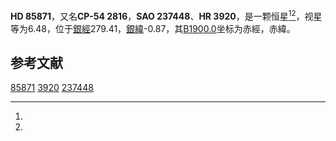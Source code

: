 {{Starbox begin
| name = HD 85871
}}
{{Starbox observe
| epoch = [[J2000.0|J2000.0]]
| constell = {{星座名待查}}<ref name=SIMBAD>{{cite web
 | url=http://simbad.u-strasbg.fr/simbad/sim-id?Ident=HR+3920
 | title =Pulsating variable Star
 | publisher=Centre de Données astronomiques de Strasbourg
 | work=SIMBAD
 | accessdate=2012-07-13}}</ref><ref name=DATA>{{cite web
 | url=http://vizier.u-strasbg.fr/viz-bin/VizieR-5?-out.add=.&-source=5050&-corr=PK=HR&-out.max=9999&HR=3920
 | title=VizieR Detailed Page
 | accessdate=2012-07-13
 | archive-date=2019-02-16
 | archive-url=https://web.archive.org/web/20190216121603/http://vizier.u-strasbg.fr/viz-bin/VizieR-5?-out.add=.&-source=5050&-corr=PK=HR&-out.max=9999&HR=3920
 | dead-url=no
 }}</ref>
| 星官 = 
| ra = {{RA|9|53|0}}<ref name=SIMBAD /><ref name=DATA />
| dec = {{DEC|-55|22|24}}<ref name=SIMBAD /><ref name=DATA />
| appmag_v = 6.48<ref name=SIMBAD /><ref name=DATA />
}}
{{Starbox character
| class = B1IV<ref name=SIMBAD /><ref name=DATA />
| b-v = -0.14<ref name=SIMBAD /><ref name=DATA />
| u-b = -0.86<ref name=SIMBAD /><ref name=DATA />
| r-i = <ref name=SIMBAD /><ref name=DATA />
| variable = 
}}
{{Starbox astrometry
| radial_v = -0.86
| prop_mo_ra = -18
| parallax = 
| p_error = 
}}
{{Starbox catalog
| names =CP-54 2816，[[SAO星表|SAO]] 237448，[[HD星表|HD]] 85871，[[HR星表|HR]] 3920}}
{{Starbox reference |Simbad=HR+3920}}
{{Starbox end}}

'''HD 85871'''，又名'''CP-54 2816'''，'''SAO 237448'''、'''HR 3920'''，是一颗恒星<ref name=SIMBAD /><ref name=DATA />，视星等为6.48，位于[[銀道座標系|銀經]]279.41，[[銀道座標系|銀緯]]-0.87，其[[B1900.0|B1900.0]]坐标为赤經{{RA|9|49|35}}，赤緯{{DEC|-54|-0.87|7}}。

== 参考文献 ==
{{reflist}}

{{star-stub}}

[[Category:HD和HDE天體|85871]]
[[Category:HR天體|3920]]
[[Category:SAO天體|237448]]